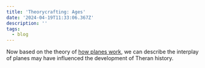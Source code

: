 ```yaml
---
title: 'Theorycrafting: Ages'
date: '2024-04-19T11:33:06.367Z'
description: ''
tags:
  - blog
---
```



Now based on the theory of [how planes work](./theorycrafting-planes.mdx), we can describe the interplay of planes may have influenced the development of Theran history.